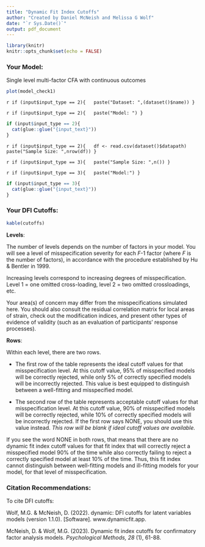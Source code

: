 ```yaml
---
title: "Dynamic Fit Index Cutoffs"
author: "Created by Daniel McNeish and Melissa G Wolf"
date: "`r Sys.Date()`"
output: pdf_document
---
```


```r
library(knitr)
knitr::opts_chunk$set(echo = FALSE)
```

### Your Model:

Single level multi-factor CFA with continuous outcomes

```r
plot(model_check1)
```

`r if (input$input_type == 2){
  paste("Dataset: ",(dataset()$name))
}`

`r if (input$input_type == 2){
  paste("Model: ")
}
`

```r
if (input$input_type == 2){
  cat(glue::glue("{input_text}"))
}

```

`r if (input$input_type == 2){
  df <- read.csv(dataset()$datapath)
  paste("Sample Size: ",nrow(df))
}`

`r if (input$input_type == 3){
  paste("Sample Size: ",n())
}`

`r if (input$input_type == 3){
  paste("Model:")
}`

```r
if (input$input_type == 3){
  cat(glue::glue("{input_text}"))
}

```

### Your DFI Cutoffs:

```r
kable(cutoffs)
```

**Levels**: 

The number of levels depends on the number of factors in your model. You will see a level of misspecification severity for each *F*-1 factor (where *F* is the number of factors), in accordance with the procedure established by Hu & Bentler in 1999.

Increasing levels correspond to increasing degrees of misspecification. Level 1 = one omitted cross-loading, level 2 = two omitted crossloadings, etc.

Your area(s) of concern may differ from the misspecifications simulated here. You should also consult the residual correlation matrix for local areas of strain, check out the modification indices, and present other types of evidence of validity (such as an evaluation of participants’ response processes).

**Rows**: 

Within each level, there are two rows.

- The first row of the table represents the ideal cutoff values for that misspecification level. At this cutoff value, 95% of misspecified models will be correctly rejected, while only 5% of correctly specified models will be incorrectly rejected. This value is best equipped to distinguish between a well-fitting and misspecified model.

- The second row of the table represents acceptable cutoff values for that misspecification level. At this cutoff value, 90% of misspecified models will be correctly rejected, while 10% of correctly specified models will be incorrectly rejected. If the first row says NONE, you should use this value instead. *This row will be blank if ideal cutoff values are available.*

If you see the word NONE in both rows, that means that there are no dynamic fit index cutoff values for that fit index that will correctly reject a misspecified model 90% of the time while also correctly failing to reject a correctly specified model at least 10% of the time. Thus, this fit index cannot distinguish between well-fitting models and ill-fitting models for your model, for that level of misspecification.

### Citation Recommendations:

To cite DFI cutoffs:

Wolf, M.G. & McNeish, D. (2022). dynamic: DFI cutoffs for latent variables models
(version 1.1.0). [Software]. www.dynamicfit.app.

McNeish, D. & Wolf, M.G. (2023). Dynamic fit index cutoffs for confirmatory factor
analysis models. *Psychological Methods, 28* (1), 61-88.